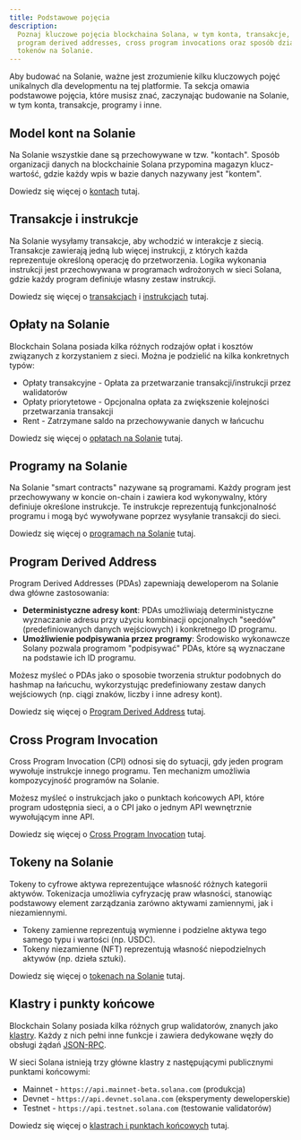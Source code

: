 ```yaml
---
title: Podstawowe pojęcia
description:
  Poznaj kluczowe pojęcia blockchaina Solana, w tym konta, transakcje, programy,
  program derived addresses, cross program invocations oraz sposób działania
  tokenów na Solanie.
---
```


Aby budować na Solanie, ważne jest zrozumienie kilku kluczowych pojęć unikalnych
dla developmentu na tej platformie. Ta sekcja omawia podstawowe pojęcia, które
musisz znać, zaczynając budowanie na Solanie, w tym konta, transakcje, programy
i inne.

## Model kont na Solanie

Na Solanie wszystkie dane są przechowywane w tzw. "kontach". Sposób organizacji
danych na blockchainie Solana przypomina magazyn klucz-wartość, gdzie każdy wpis
w bazie danych nazywany jest "kontem".

Dowiedz się więcej o [kontach](/docs/core/accounts) tutaj.

## Transakcje i instrukcje

Na Solanie wysyłamy transakcje, aby wchodzić w interakcje z siecią. Transakcje
zawierają jedną lub więcej instrukcji, z których każda reprezentuje określoną
operację do przetworzenia. Logika wykonania instrukcji jest przechowywana w
programach wdrożonych w sieci Solana, gdzie każdy program definiuje własny
zestaw instrukcji.

Dowiedz się więcej o [transakcjach](/docs/core/transactions) i
[instrukcjach](/docs/core/transactions#instruction) tutaj.

## Opłaty na Solanie

Blockchain Solana posiada kilka różnych rodzajów opłat i kosztów związanych z
korzystaniem z sieci. Można je podzielić na kilka konkretnych typów:

- Opłaty transakcyjne - Opłata za przetwarzanie transakcji/instrukcji przez
  walidatorów
- Opłaty priorytetowe - Opcjonalna opłata za zwiększenie kolejności
  przetwarzania transakcji
- Rent - Zatrzymane saldo na przechowywanie danych w łańcuchu

Dowiedz się więcej o [opłatach na Solanie](/docs/core/fees) tutaj.

## Programy na Solanie

Na Solanie "smart contracts" nazywane są programami. Każdy program jest
przechowywany w koncie on-chain i zawiera kod wykonywalny, który definiuje
określone instrukcje. Te instrukcje reprezentują funkcjonalność programu i mogą
być wywoływane poprzez wysyłanie transakcji do sieci.

Dowiedz się więcej o [programach na Solanie](/docs/core/programs) tutaj.

## Program Derived Address

Program Derived Addresses (PDAs) zapewniają deweloperom na Solanie dwa główne
zastosowania:

- **Deterministyczne adresy kont**: PDAs umożliwiają deterministyczne
  wyznaczanie adresu przy użyciu kombinacji opcjonalnych "seedów"
  (predefiniowanych danych wejściowych) i konkretnego ID programu.
- **Umożliwienie podpisywania przez programy**: Środowisko wykonawcze Solany
  pozwala programom "podpisywać" PDAs, które są wyznaczane na podstawie ich ID
  programu.

Możesz myśleć o PDAs jako o sposobie tworzenia struktur podobnych do hashmap na
łańcuchu, wykorzystując predefiniowany zestaw danych wejściowych (np. ciągi
znaków, liczby i inne adresy kont).

Dowiedz się więcej o [Program Derived Address](/docs/core/pda) tutaj.

## Cross Program Invocation

Cross Program Invocation (CPI) odnosi się do sytuacji, gdy jeden program
wywołuje instrukcje innego programu. Ten mechanizm umożliwia kompozycyjność
programów na Solanie.

Możesz myśleć o instrukcjach jako o punktach końcowych API, które program
udostępnia sieci, a o CPI jako o jednym API wewnętrznie wywołującym inne API.

Dowiedz się więcej o [Cross Program Invocation](/docs/core/cpi) tutaj.

## Tokeny na Solanie

Tokeny to cyfrowe aktywa reprezentujące własność różnych kategorii aktywów.
Tokenizacja umożliwia cyfryzację praw własności, stanowiąc podstawowy element
zarządzania zarówno aktywami zamiennymi, jak i niezamiennymi.

- Tokeny zamienne reprezentują wymienne i podzielne aktywa tego samego typu i
  wartości (np. USDC).
- Tokeny niezamienne (NFT) reprezentują własność niepodzielnych aktywów (np.
  dzieła sztuki).

Dowiedz się więcej o [tokenach na Solanie](/docs/core/tokens) tutaj.

## Klastry i punkty końcowe

Blockchain Solany posiada kilka różnych grup walidatorów, znanych jako
[klastry](/docs/references/clusters). Każdy z nich pełni inne funkcje i zawiera
dedykowane węzły do obsługi żądań [JSON-RPC](/docs/rpc/).

W sieci Solana istnieją trzy główne klastry z następującymi publicznymi punktami
końcowymi:

- Mainnet - `https://api.mainnet-beta.solana.com` (produkcja)
- Devnet - `https://api.devnet.solana.com` (eksperymenty deweloperskie)
- Testnet - `https://api.testnet.solana.com` (testowanie validatorów)

Dowiedz się więcej o [klastrach i punktach końcowych](/docs/references/clusters)
tutaj.
